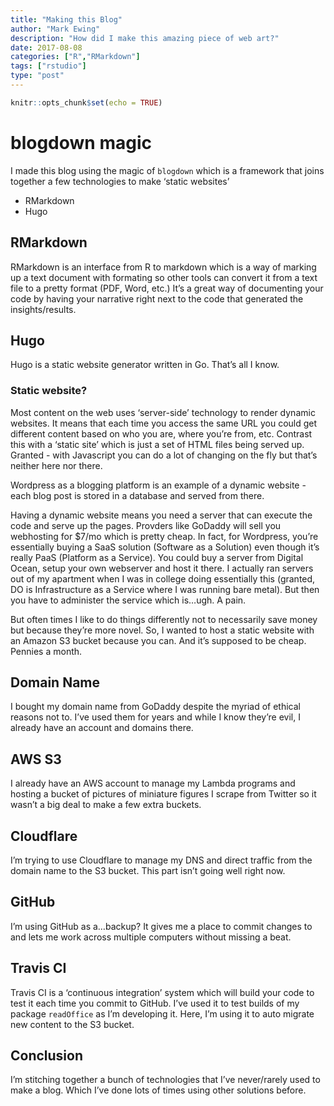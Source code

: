 ```yaml
---
title: "Making this Blog"
author: "Mark Ewing"
description: "How did I make this amazing piece of web art?"
date: 2017-08-08
categories: ["R","RMarkdown"]
tags: ["rstudio"]
type: "post"
---
```


```r
knitr::opts_chunk$set(echo = TRUE)
```

# blogdown magic

I made this blog using the magic of `blogdown` which is a framework that joins together a few technologies to make 'static websites'

* RMarkdown
* Hugo

## RMarkdown

RMarkdown is an interface from R to markdown which is a way of marking up a text document with formating so other tools can convert it from a text file to a pretty format (PDF, Word, etc.)  It's a great way of documenting your code by having your narrative right next to the code that generated the insights/results.

## Hugo

Hugo is a static website generator written in Go. That's all I know.

### Static website?

Most content on the web uses 'server-side' technology to render dynamic websites.  It means that each time you access the same URL you could get different content based on who you are, where you're from, etc.  Contrast this with a 'static site' which is just a set of HTML files being served up.  Granted - with Javascript you can do a lot of changing on the fly but that's neither here nor there.

Wordpress as a blogging platform is an example of a dynamic website - each blog post is stored in a database and served from there.

Having a dynamic website means you need a server that can execute the code and serve up the pages.  Provders like GoDaddy will sell you webhosting for \$7/mo which is pretty cheap.  In fact, for Wordpress, you're essentially buying a SaaS solution (Software as a Solution) even though it's really PaaS (Platform as a Service).  You could buy a server from Digital Ocean, setup your own webserver and host it there.  I actually ran servers out of my apartment when I was in college doing essentially this (granted, DO is Infrastructure as a Service where I was running bare metal).  But then you have to administer the service which is...ugh. A pain.  

But often times I like to do things differently not to necessarily save money but because they're more novel. So, I wanted to host a static website with an Amazon S3 bucket because you can. And it's supposed to be cheap.  Pennies a month.

## Domain Name

I bought my domain name from GoDaddy despite the myriad of ethical reasons not to. I've used them for years and while I know they're evil, I already have an account and domains there.

## AWS S3

I already have an AWS account to manage my Lambda programs and hosting a bucket of pictures of miniature figures I scrape from Twitter so it wasn't a big deal to make a few extra buckets.

## Cloudflare

I'm trying to use Cloudflare to manage my DNS and direct traffic from the domain name to the S3 bucket. This part isn't going well right now.

## GitHub

I'm using GitHub as a...backup? It gives me a place to commit changes to and lets me work across multiple computers without missing a beat.

## Travis CI

Travis CI is a 'continuous integration' system which will build your code to test it each time you commit to GitHub.  I've used it to test builds of my package `readOffice` as I'm developing it.  Here, I'm using it to auto migrate new content to the S3 bucket.

## Conclusion

I'm stitching together a bunch of technologies that I've never/rarely used to make a blog. Which I've done lots of times using other solutions before.